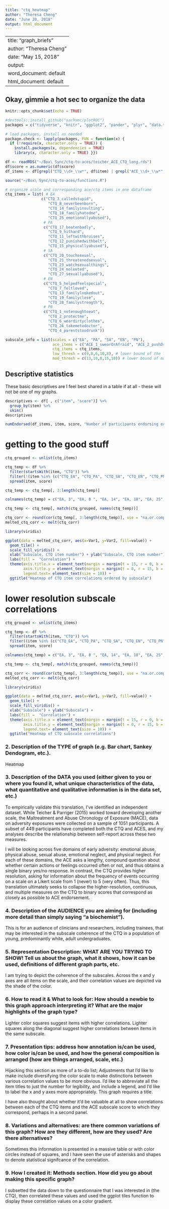 ```yaml
---
title: "ctq_heatmap"
author: "Theresa Cheng"
date: "June 20, 2018"
output: html_document
---
```

---
title: "graph_briefs"
author: "Theresa Cheng"
date: "May 15, 2018"
output:
  word_document: default
  html_document: default
---

## Okay, gimmie a hot sec to organize the data

```r
knitr::opts_chunk$set(echo = TRUE)

#devtools::install_github("sachsmc/plotROC")
packages = c("tidyverse", "knitr", "ggplot2", "pander", "plyr", "data.table", "plotROC", "skimr", "reshape2")

# load packages, install as needed
package.check <- lapply(packages, FUN = function(x) {
  if (!require(x, character.only = TRUE)) {
    install.packages(x, dependencies = TRUE)
    library(x, character.only = TRUE) }})

df <- readRDS("~/Box\ Sync/ctq-to-aces/teicher_ACE_CTQ_long.rds")
df$score = as.numeric(df$score)
df_items <- df[grepl("CTQ_\\d+_\\w*", df$item) | grepl("ACE_\\d+_\\w*", df$item), ] # create a version of the dataframe with NO age or summary subscale scores from the CTQ -- in effect, "items only"

source("~/Box\ Sync/ctq-to-aces/functions.R")

```

```r

# organize scale and corresponding ace/ctq items in one dataframe
ctq_items = list( # EA
                c("CTQ_3_calledstupid", 
                   "CTQ_8_neverbeenborn", 
                   "CTQ_14_familyinsulting",
                   "CTQ_18_familyhatedme",
                   "CTQ_25_emotionallyabused"),
                 # PA
                 c("CTQ_17_beatenbadly",
                   "CTQ_9_hithard",
                   "CTQ_11_leftwithbruises",
                   "CTQ_12_punishedwithbelt",
                   "CTQ_15_physicallyabused"),
                 # SA
                 c("CTQ_20_touchsexual",
                   "CTQ_21_threatenedsexual",
                   "CTQ_23_watchsexualthings",
                   "CTQ_24_molested",
                   "CTQ_27_sexuallyabused"), 
                 # EN
                 c("CTQ_5_helpedfeelspecial",
                   "CTQ_7_feltloved",
                   "CTQ_13_familylookedout",
                   "CTQ_19_familyclose",
                   "CTQ_28_familystrength"),
                 # PN
                 c("CTQ_1_notenoughtoeat",
                   "CTQ_2_protectme",
                   "CTQ_6_weardirtyclothes",
                   "CTQ_26_takemetodoctor",
                   "CTQ_4_parentstoodrunk"))

subscale_info = list(scales = c("EA", "PA", "SA", "EN", "PN"), 
                     ace_items = c("ACE_1_swearOrAfraid", "ACE_2_pushOrHit", "ACE_3_touchOrSex", "ACE_4_NoLoveOrSupport", "ACE_5_NoFoodOrDrunk"),
                     ctq_items = ctq_items,
                     low_thresh = c(9,8,6,10,8), # lower bound of the low exposure
                     mod_thresh = c(13,10,8,15,10)) # lower bound of moderate exposure
```

## Descriptive statistics
These basic descriptives are I feel best shared in a table if at all - these will not be one of my graphs.
```r

descriptives <- df[ , c("item", "score")] %>% 
  group_by(item) %>% 
  skim()
descriptives

numEndorsed(df_items, item, score, "Number of participants endorsing each item on the CTQ and ACE questionnaire")
```

# getting to the good stuff

```r

ctq_grouped <- unlist(ctq_items)

ctq_temp <- df %>% 
  filter(startsWith(item, "CTQ")) %>% 
  filter(!(item %in% (c("CTQ_EA", "CTQ_PA", "CTQ_SA", "CTQ_EN", "CTQ_PN", "CTQ_EA_severity", "CTQ_PA_severity", "CTQ_SA_severity", "CTQ_EN_severity", "CTQ_PN_severity", "CTQ_10_nothingtochange", "CTQ_16_perfectchildhood", "CTQ_22_bestfamily")))) %>% 
  spread(item, score)

ctq_temp <- ctq_temp[, 3:length(ctq_temp)]

colnames(ctq_temp) = c("EA, 3", "EA, 8 ", "EA, 14", "EA, 18", "EA, 25", "PA, 17", "PA, 9" , "PA, 11", "PA, 12", "PA, 15", "SA, 20", "SA, 21", "SA, 23", "SA, 24", "SA, 27", "EN, 5" , "EN, 7" , "EN, 13", "EN, 19", "EN, 20", "PN, 1" , "PN, 2" , "PN, 6" , "PN, 26", "PN, 4")

ctq_temp <- ctq_temp[, match(ctq_grouped, names(ctq_temp))]

ctq_corr <- round(cor(ctq_temp[, 3:length(ctq_temp)], use = "na.or.complete"), 2)
melted_ctq_corr <- melt(ctq_corr)

library(viridis)

ggplot(data = melted_ctq_corr, aes(x=Var1, y=Var2, fill=value)) + 
  geom_tile() + 
  scale_fill_viridis() +
  xlab("Subscale, CTQ item number") + ylab("Subscale, CTQ item number") +
  labs(fill =  "Correlation") + 
  theme(axis.title.x = element_text(margin = margin(t = 15, r = 0, b = 0, l = 0), size = 16), 
        axis.title.y = element_text(margin = margin(t = 0, r = 15, b = 0, l = 0), size = 16), 
        legend.text= element_text(size = 10)) +
  ggtitle("Heatmap of CTQ item correlations ordered by subscale")

```

# lower resolution subscale correlations 

```r
ctq_grouped <- unlist(ctq_items)

ctq_temp <- df %>% 
  filter(startsWith(item, "CTQ")) %>% 
  filter((item %in% (c("CTQ_EA", "CTQ_PA", "CTQ_SA", "CTQ_EN", "CTQ_PN")))) %>%  #"CTQ_EA_severity", "CTQ_PA_severity", "CTQ_SA_severity", "CTQ_EN_severity", "CTQ_PN_severity")))) 
  spread(item, score)

colnames(ctq_temp) = c("EA, 3", "EA, 8 ", "EA, 14", "EA, 18", "EA, 25", "PA, 17", "PA, 9" , "PA, 11", "PA, 12", "PA, 15", "SA, 20", "SA, 21", "SA, 23", "SA, 24", "SA, 27", "EN, 5" , "EN, 7" , "EN, 13", "EN, 19", "EN, 20", "PN, 1" , "PN, 2" , "PN, 6" , "PN, 26", "PN, 4")

ctq_temp <- ctq_temp[, match(ctq_grouped, names(ctq_temp))]

ctq_corr <- round(cor(ctq_temp[, 3:length(ctq_temp)], use = "na.or.complete"), 2)
melted_ctq_corr <- melt(ctq_corr)

library(viridis)

ggplot(data = melted_ctq_corr, aes(x=Var1, y=Var2, fill=value)) + 
  geom_tile() + 
  scale_fill_viridis() +
  xlab("Subscale") + ylab("Subscale") +
  labs(fill =  "Correlation") + 
  theme(axis.title.x = element_text(margin = margin(t = 15, r = 0, b = 0, l = 0), size = 16), 
        axis.title.y = element_text(margin = margin(t = 0, r = 15, b = 0, l = 0), size = 16), 
        legend.text= element_text(size = 10)) +
  ggtitle("Heatmap of CTQ subscale correlations")

```

### 2. Description of the TYPE of graph (e.g. Bar chart, Sankey Dendogram, etc.).
Heatmap

### 3. Description of the DATA you used (either given to you or where you found it, what unique characteristics of the data, what quantitative and qualitative information is in the data set, etc.)

To empirically validate this translation, I've identified an independent dataset. While Teicher & Parriger (2015) worked toward developing another scale, the Maltreatment and Abuse Chronology of Exposure (MACE), data on adversity exposures were collected on a sample of 1051 participants. A subset of 449 participants have completed both the CTQ and ACES, and my analyses describe the relationship between self-report across these two measures. 

I will be looking across five domains of early adversity: emotional abuse, physical abuse, sexual abuse, emotional neglect, and physical neglect. For each of these domains, the ACE asks a lengthy, compound question about whether certain actions or feelings occurred often or not, and thus obtains a single binary yes/no response. In contrast, the CTQ provides higher resolution, asking for information about the frequency of events occurring on a scale on a Likert scale from 1 (never) to 5 (very often). Thus, this translation ultimately seeks to collapse the higher-resolution, continuous, and multiple measures on the CTQ to binary scores that correspond as closely as possible to ACE endorsement.

### 4. Description of the AUDIENCE you are aiming for (including more detail than simply saying "a biochemist").
This is for an audience of clinicians and researchers, including trainees, that may be interested in the subscale coherence of the CTQ in a population of young, predominantly white, adult undergraduates. 

### 5. Representation Description: WHAT ARE YOU TRYING TO SHOW! Tell us about the graph, what it shows, how it can be used, definitions of different graph parts, etc.
I am trying to depict the coherence of the subscales. Across the x and y axes are all items on the scale, and their correlation values are depicted via the shade of the color.

### 6. How to read it & What to look for: How should a newbie to this graph approach interpreting it? What are the major highlights of the graph type?
Lighter color squares suggest items with higher correlations. Lighter squares along the diagonal suggest higher correlations between items in the same subscale. 

### 7. Presentation tips: address how annotation is/can be used, how color is/can be used, and how the general composition is arranged (how are things arranged, scale, etc.)
Hijacking this section as more of a to-do list; Adjustments that I'd like to make include diversifying the color scale to make distinctions between various correlation values to be more obvious. I'd like to abbreviate all the item titles to just the number for legibility, and include a legend, and I'd like to label the x and y axes more appropriately. This graph requires a title.

I have also thought about whether it'd be valuable at all to show correlations between each of the CTQ items and the ACE subscale score to which they correspond, perhaps in a second panel.

### 8.  Variations and alternatives: are there common variations of this graph? How are they different, how are they used? Are there alternatives?
Sometimes this information is presented in a massive table or with color circles instead of squares, and I have seen the use of asterisks and shapes to denote statistical signifcance of the correlation.

### 9. How I created it: Methods section. How did you go about making this specific graph? 
I subsetted the data down to the questionnaire that I was interested in (the CTQ), then correlated these values and used the ggplot tiles function to display these correlation values on a color gradient.
